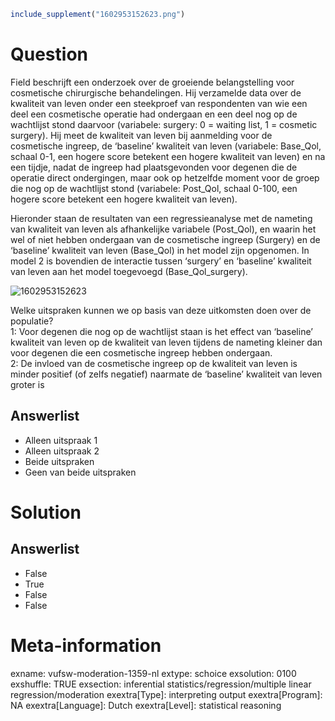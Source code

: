 ```r
include_supplement("1602953152623.png")
```

Question
========
Field beschrijft een onderzoek over de groeiende belangstelling voor
cosmetische chirurgische behandelingen. Hij verzamelde data over de
kwaliteit van leven onder een steekproef van respondenten van wie een
deel een cosmetische operatie had ondergaan en een deel nog op de
wachtlijst stond daarvoor (variabele: surgery: 0 = waiting list, 1 =
cosmetic surgery). Hij meet de kwaliteit van leven bij aanmelding voor
de cosmetische ingreep, de ‘baseline’ kwaliteit van leven (variabele:
Base\_Qol, schaal 0-1, een hogere score betekent een hogere kwaliteit
van leven) en na een tijdje, nadat de ingreep had plaatsgevonden voor
degenen die de operatie direct ondergingen, maar ook op hetzelfde moment
voor de groep die nog op de wachtlijst stond (variabele: Post\_Qol,
schaal 0-100, een hogere score betekent een hogere kwaliteit van
leven).  
  
Hieronder staan de resultaten van een regressieanalyse met de nameting
van kwaliteit van leven als afhankelijke variabele (Post\_Qol), en
waarin het wel of niet hebben ondergaan van de cosmetische ingreep
(Surgery) en de ‘baseline’ kwaliteit van leven (Base\_Qol) in het model
zijn opgenomen. In model 2 is bovendien de interactie tussen ‘surgery’
en ‘baseline’ kwaliteit van leven aan het model toegevoegd
(Base\_Qol\_surgery).  
  
<img src="1602953152623.png" class="fr-fic fr-dii tvcss_2"
alt="1602953152623" />  
  
Welke uitspraken kunnen we op basis van deze uitkomsten doen over de
populatie?  
1: Voor degenen die nog op de wachtlijst staan is het effect van
‘baseline’ kwaliteit van leven op de kwaliteit van leven tijdens de
nameting kleiner dan voor degenen die een cosmetische ingreep hebben
ondergaan.  
2: De invloed van de cosmetische ingreep op de kwaliteit van leven is
minder positief (of zelfs negatief) naarmate de ‘baseline’ kwaliteit van
leven groter is

Answerlist
----------
* Alleen uitspraak 1
* Alleen uitspraak 2
* Beide uitspraken
* Geen van beide uitspraken

Solution
========










Answerlist
----------
* False
* True
* False
* False

Meta-information
================
exname: vufsw-moderation-1359-nl
extype: schoice
exsolution: 0100
exshuffle: TRUE
exsection: inferential statistics/regression/multiple linear regression/moderation
exextra[Type]: interpreting output
exextra[Program]: NA
exextra[Language]: Dutch
exextra[Level]: statistical reasoning

